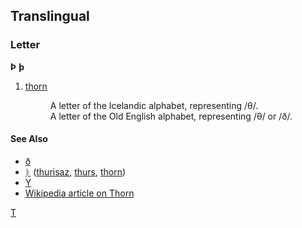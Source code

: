 ==Translingual==
===Letter===
'''Þ''' '''þ'''

#[[thorn]]
#:A letter of the Icelandic alphabet, representing /θ/.
#:A letter of the Old English alphabet, representing /θ/ or /ð/.
====See Also====
*[[ð]]
*[[ᚦ]] ([[thurisaz]], [[thurs]], [[thorn]])
*[[Y]]
*[[w:Þ|Wikipedia article on Thorn]]
[[Category:Latin letters|T]]